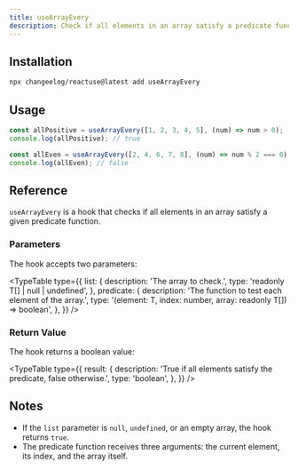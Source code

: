 ```yaml
---
title: useArrayEvery
description: Check if all elements in an array satisfy a predicate function
---
```


<ArrayEveryDemo />

## Installation

```bash
npx changeelog/reactuse@latest add useArrayEvery
```

## Usage

```ts
const allPositive = useArrayEvery([1, 2, 3, 4, 5], (num) => num > 0);
console.log(allPositive); // true

const allEven = useArrayEvery([2, 4, 6, 7, 8], (num) => num % 2 === 0);
console.log(allEven); // false
```

## Reference

`useArrayEvery` is a hook that checks if all elements in an array satisfy a given predicate function.

### Parameters

The hook accepts two parameters:

<TypeTable
  type={{
    list: {
      description: 'The array to check.',
      type: 'readonly T[] | null | undefined',
    },
    predicate: {
      description: 'The function to test each element of the array.',
      type: '(element: T, index: number, array: readonly T[]) => boolean',
    },
  }}
/>

### Return Value

The hook returns a boolean value:

<TypeTable
  type={{
    result: {
      description:
        'True if all elements satisfy the predicate, false otherwise.',
      type: 'boolean',
    },
  }}
/>

## Notes

- If the `list` parameter is `null`, `undefined`, or an empty array, the hook returns `true`.
- The predicate function receives three arguments: the current element, its index, and the array itself.

